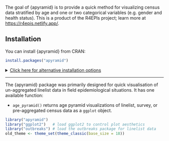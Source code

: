 The goal of {apyramid} is to provide a quick method for visualizing census data
stratified by age and one or two categorical variables (e.g. gender and health
status). This is a product of the R4EPIs project; learn more at <https://r4epis.netlify.app/>.

## Installation

You can install {apyramid} from CRAN:

``` r
install.packages("apyramid")
```

<details>
<!--
NOTE: everything inside the details tag will be collapsed and effectively
hidden from the user
-->
<summary style='text-decoration: underline'>Click here for alternative installation options</summary>

If there is a bugfix or feature that is not yet on CRAN, you can install it via
the {drat} package:

```r
# install.packages("drat")
drat::addRepo("R4EPI")
install.packages("apyramid")
```

You can also install the in-development version from GitHub using the {remotes}
package (but there's no guarantee that it will be stable):

```r
# install.packages("remotes")
remotes::install_github("R4EPI/apyramid") 
```

</details>

-------

The {apyramid} package was primarily designed for quick visualisation of
un-aggregated linelist data in field epidemiological situations. It has one
available function:

 - `age_pyramid()` returns age pyramid visualizations of linelist, survey, or
   pre-aggregated census data as a `ggplot` object.


```r
library("apyramid")
library("ggplot2")   # load ggplot2 to control plot aesthetics
library("outbreaks") # load the outbreaks package for linelist data
old_theme <- theme_set(theme_classic(base_size = 18))
```


